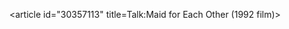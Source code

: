 <article id="30357113" title=Talk:Maid for Each Other (1992 film)>
	<talkpage id="30357113" title="Talk:Maid for Each Other (1992 film)">
{{WikiProject Film|class=stub}}
	</talkpage>
</article>